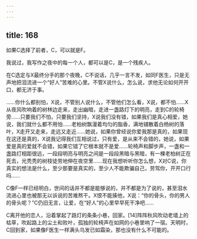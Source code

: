 ```yaml
---
---
---
```

title: 168
---



如果C选择了前者，C，可以就是F。

我说过，我写作之夜中的每一个人，都可以是C，是一个残疾人。

在C选定与X最终分手的那个夜晚，C不说话，几乎一言不发，如同F医生，只是无声地把泪流进一个“好人”苦难的心里。不管X说什么，怎么说，求他无论如何开开口，都无济于事。

……你什么都别怕，X说，不管别人说什么，不管他们怎么看，X说，都不怕……X从夜风吹响着的树林边走来，走出幽暗，走进一盏路灯下的明亮，走到C的轮椅旁……只要我们不怕，只要我们坚持，X说我们没有错，如果我们是真心相爱，她说，我们就什么都不用怕……老柏树飘漫着均匀的脂香，满地铺散着白杨树的落叶，X走开又走来，走远又走近……她说，如果你曾经说你爱我那是真的，如果现在这还是真的，X说我记得我们互相说过，只有爱，是从来不会错的，她说，如果爱是真的爱就不会错，如果它错了它根本就不是爱……轮椅声和脚步声，一盏和一盏路灯相距很远，一段段明亮与明亮之间是一段段黑暗与黑暗，有一棵老柏树正在死去，光秃秃的树枝徒劳地伸在夜空里……现在我想听听你怎么想，X对C说，你真实的想法是什么，至少那要是真实的，至少人不能欺骗自己，劳驾你，开开口行吗……

C像F一样已经明白，世间的话并不都是能够说的，并不都是为了说的，甚至泪水流进心里也被那无以诉说的苦难熬干。X恨不能揍他，X说：“你的骨头，你的男人的骨头呢？”C仍旧无言，让爱，在“好人”的心里早早死干净吧……

C离开他的恋人，沿着掌起了路灯的条条小巷，回家。[14]阵阵秋风吹动老墙上的枯草，吹起路上的尘土和败叶，孤独的轮椅声在如网的小巷里响了一宿。天明时，C回到家，如果像F医生一样满头乌发已如霜染，那也没有什么不可能的。